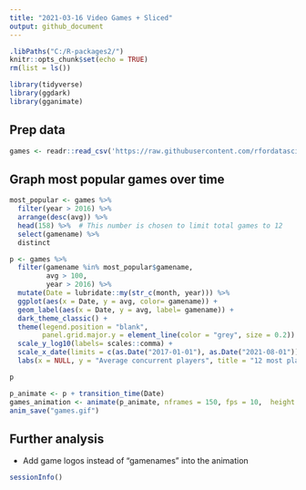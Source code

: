 ```yaml
---
title: "2021-03-16 Video Games + Sliced"
output: github_document
---
```


```r
.libPaths("C:/R-packages2/")
knitr::opts_chunk$set(echo = TRUE)
rm(list = ls())
```



```r
library(tidyverse)
library(ggdark)
library(gganimate)
```


## Prep data

```r
games <- readr::read_csv('https://raw.githubusercontent.com/rfordatascience/tidytuesday/master/data/2021/2021-03-16/games.csv')
```

## Graph most popular games over time


```r
most_popular <- games %>% 
  filter(year > 2016) %>% 
  arrange(desc(avg)) %>% 
  head(158) %>%  # This number is chosen to limit total games to 12
  select(gamename) %>% 
  distinct
```



```r
p <- games %>% 
  filter(gamename %in% most_popular$gamename, 
         avg > 100,
         year > 2016) %>% 
  mutate(Date = lubridate::my(str_c(month, year))) %>% 
  ggplot(aes(x = Date, y = avg, color= gamename)) +
  geom_label(aes(x = Date, y = avg, label= gamename)) +
  dark_theme_classic() +
  theme(legend.position = "blank",
        panel.grid.major.y = element_line(color = "grey", size = 0.2)) +
  scale_y_log10(labels= scales::comma) +
  scale_x_date(limits = c(as.Date("2017-01-01"), as.Date("2021-08-01"))) +
  labs(x = NULL, y = "Average concurrent players", title = "12 most played games on Steam since 2017")

p
```


```r

p_animate <- p + transition_time(Date)
games_animation <- animate(p_animate, nframes = 150, fps = 10,  height = 12, width = 14, units = "cm", res = 96)
anim_save("games.gif")


```


## Further analysis

* Add game logos instead of "gamenames" into the animation

```r
sessionInfo()
```


